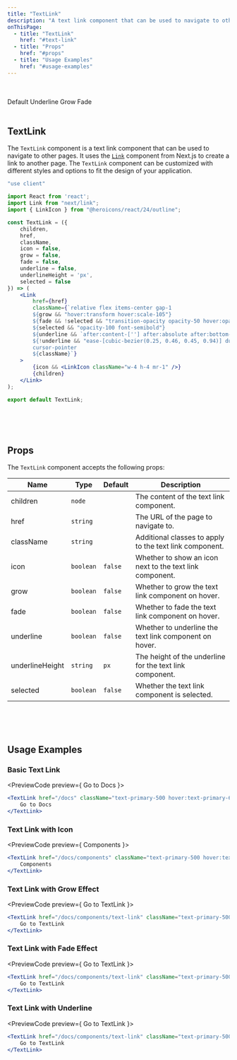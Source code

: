 ```yaml
---
title: "TextLink"
description: "A text link component that can be used to navigate to other pages."
onThisPage:
  - title: "TextLink"
    href: "#text-link"
  - title: "Props"
    href: "#props"
  - title: "Usage Examples"
    href: "#usage-examples"
---
```


<Divider />
<br/>
<br/>

<div className="flex flex-col items-center justify-center gap-2">
    <TextLink href="/docs" className="text-primary-500 hover:text-primary-600">
        Default
    </TextLink>
    <TextLink href="/components" className="text-primary-500 hover:text-primary-600" underline>
        Underline
    </TextLink>
    <TextLink href="/utilities" className="text-primary-500 hover:text-primary-600" grow>
        Grow
    </TextLink>
    <TextLink href="/layout" className="text-primary-500 hover:text-primary-600" fade>
        Fade
    </TextLink>
</div>

<br />

<div id="text-link" />

## TextLink

The `TextLink` component is a text link component that can be used to navigate to other pages. It uses the [`Link`](https://nextjs.org/docs/app/api-reference/components/link) component from Next.js to create a link to another page. The `TextLink` component can be customized with different styles and options to fit the design of your application.

```jsx
"use client"

import React from 'react';
import Link from "next/link";
import { LinkIcon } from "@heroicons/react/24/outline";

const TextLink = ({
    children,
    href,
    className,
    icon = false,
    grow = false,
    fade = false,
    underline = false,
    underlineHeight = 'px',
    selected = false
}) => (
    <Link
        href={href}
        className={`relative flex items-center gap-1
        ${grow && "hover:transform hover:scale-105"}
        ${fade && !selected && "transition-opacity opacity-50 hover:opacity-100"}
        ${selected && "opacity-100 font-semibold"}
        ${underline && `after:content-[''] after:absolute after:bottom-0 after:left-0 after:w-full after:h-${underlineHeight} after:bg-primary-500 after:transition-all after:duration-300 after:ease-in-out after:transform after:scale-x-0 after:origin-left hover:after:scale-x-100`}
        ${!underline && "ease-[cubic-bezier(0.25, 0.46, 0.45, 0.94)] duration-200"}
        cursor-pointer
        ${className}`}
    >
        {icon && <LinkIcon className="w-4 h-4 mr-1" />}
        {children}
    </Link>
);

export default TextLink;
```


<br/>
<br/>
<Divider />
<br/>

<div id="props" />

## Props

The `TextLink` component accepts the following props:

| Name            | Type      | Default | Description                                                                 |
| --------------- | --------- | ------- | --------------------------------------------------------------------------- |
| children        | `node`    |         | The content of the text link component.                                    |
| href            | `string`  |         | The URL of the page to navigate to.                                         |
| className       | `string`  |         | Additional classes to apply to the text link component.                     |
| icon            | `boolean` | `false` | Whether to show an icon next to the text link component.                   |
| grow            | `boolean` | `false` | Whether to grow the text link component on hover.                          |
| fade            | `boolean` | `false` | Whether to fade the text link component on hover.                          |
| underline       | `boolean` | `false` | Whether to underline the text link component on hover.                     |
| underlineHeight | `string`  | `px`    | The height of the underline for the text link component.                   |
| selected        | `boolean` | `false` | Whether the text link component is selected.                               |

<br/>
<br/>
<Divider />
<br/>

<div id="usage-examples" />

## Usage Examples

### Basic Text Link
<PreviewCode preview={
    <TextLink href="/docs" className="text-primary-500 hover:text-primary-600">
        Go to Docs
    </TextLink>
}>
```jsx
<TextLink href="/docs" className="text-primary-500 hover:text-primary-600">
    Go to Docs
</TextLink>
```
</PreviewCode>

### Text Link with Icon
<PreviewCode preview={
    <TextLink href="/docs/components" className="text-primary-500 hover:text-primary-600" icon>
        Components
    </TextLink>
}>
```jsx
<TextLink href="/docs/components" className="text-primary-500 hover:text-primary-600" icon>
    Components
</TextLink>
```
</PreviewCode>

### Text Link with Grow Effect
<PreviewCode preview={
    <TextLink href="/docs/components/text-link" className="text-primary-500 hover:text-primary-600" grow>
        Go to TextLink
    </TextLink>
}>
```jsx
<TextLink href="/docs/components/text-link" className="text-primary-500 hover:text-primary-600" grow>
    Go to TextLink
</TextLink>
```
</PreviewCode>

### Text Link with Fade Effect
<PreviewCode preview={
    <TextLink href="/docs/components/text-link" className="text-primary-500 hover:text-primary-600" fade>
        Go to TextLink
    </TextLink>
}>
```jsx
<TextLink href="/docs/components/text-link" className="text-primary-500 hover:text-primary-600" fade>
    Go to TextLink
</TextLink>
```
</PreviewCode>

### Text Link with Underline
<PreviewCode preview={
    <TextLink href="/docs/components/text-link" className="text-primary-500 hover:text-primary-600" underline>
        Go to TextLink
    </TextLink>
}>
```jsx
<TextLink href="/docs/components/text-link" className="text-primary-500 hover:text-primary-600" underline>
    Go to TextLink
</TextLink>
```
</PreviewCode>

<br/>
<br/>
